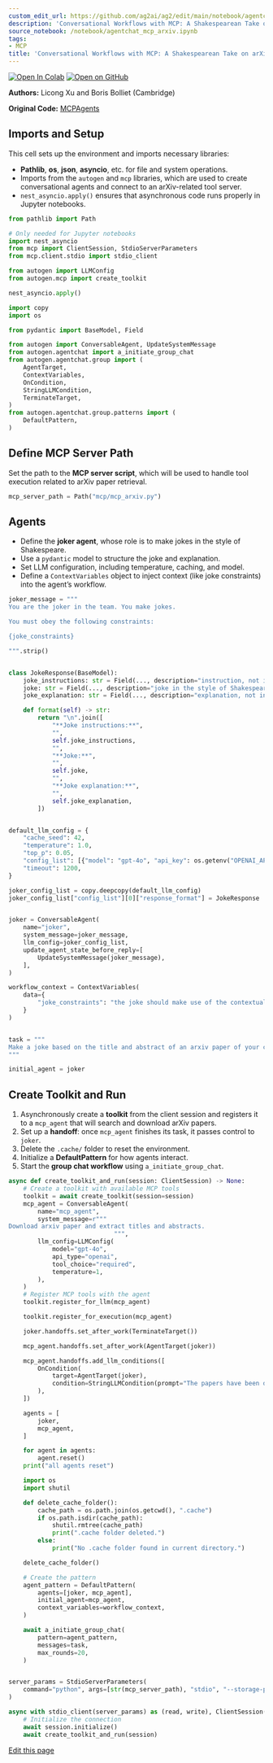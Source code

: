 ```yaml
---
custom_edit_url: https://github.com/ag2ai/ag2/edit/main/notebook/agentchat_mcp_arxiv.ipynb
description: 'Conversational Workflows with MCP: A Shakespearean Take on arXiv Abstracts'
source_notebook: /notebook/agentchat_mcp_arxiv.ipynb
tags:
- MCP
title: 'Conversational Workflows with MCP: A Shakespearean Take on arXiv Abstracts'
---
```


<a href="https://colab.research.google.com/github/ag2ai/ag2/blob/main/notebook/agentchat_mcp_arxiv.ipynb" class="colab-badge" target="_blank"><img noZoom src="https://colab.research.google.com/assets/colab-badge.svg" alt="Open In Colab" /></a>
<a href="https://github.com/ag2ai/ag2/blob/main/notebook/agentchat_mcp_arxiv.ipynb" class="github-badge" target="_blank"><img noZoom src="https://img.shields.io/badge/Open%20on%20GitHub-grey?logo=github" alt="Open on GitHub" /></a>




**Authors:** Licong Xu and Boris Bolliet (Cambridge)

**Original Code:** [MCPAgents](https://github.com/CMBAgents/MCPAgents)

## Imports and Setup

This cell sets up the environment and imports necessary libraries:

-   **Pathlib**, **os**, **json**, **asyncio**, etc. for file and system
    operations.
-   Imports from the `autogen` and `mcp` libraries, which are used to
    create conversational agents and connect to an arXiv-related tool
    server.
-   `nest_asyncio.apply()` ensures that asynchronous code runs properly
    in Jupyter notebooks.


```python
from pathlib import Path

# Only needed for Jupyter notebooks
import nest_asyncio
from mcp import ClientSession, StdioServerParameters
from mcp.client.stdio import stdio_client

from autogen import LLMConfig
from autogen.mcp import create_toolkit

nest_asyncio.apply()

import copy
import os

from pydantic import BaseModel, Field

from autogen import ConversableAgent, UpdateSystemMessage
from autogen.agentchat import a_initiate_group_chat
from autogen.agentchat.group import (
    AgentTarget,
    ContextVariables,
    OnCondition,
    StringLLMCondition,
    TerminateTarget,
)
from autogen.agentchat.group.patterns import (
    DefaultPattern,
)
```

## Define MCP Server Path

Set the path to the **MCP server script**, which will be used to handle
tool execution related to arXiv paper retrieval.


```python
mcp_server_path = Path("mcp/mcp_arxiv.py")
```

## Agents

-   Define the **joker agent**, whose role is to make jokes in the style
    of Shakespeare.
-   Use a `pydantic` model to structure the joke and explanation.
-   Set LLM configuration, including temperature, caching, and model.
-   Define a `ContextVariables` object to inject context (like joke
    constraints) into the agent’s workflow.


```python
joker_message = """
You are the joker in the team. You make jokes.

You must obey the following constraints:

{joke_constraints}

""".strip()


class JokeResponse(BaseModel):
    joke_instructions: str = Field(..., description="instruction, not in the style of Shakespeare")
    joke: str = Field(..., description="joke in the style of Shakespeare")
    joke_explanation: str = Field(..., description="explanation, not in the style of Shakespeare")

    def format(self) -> str:
        return "\n".join([
            "**Joke instructions:**",
            "",
            self.joke_instructions,
            "",
            "**Joke:**",
            "",
            self.joke,
            "",
            "**Joke explanation:**",
            "",
            self.joke_explanation,
        ])


default_llm_config = {
    "cache_seed": 42,
    "temperature": 1.0,
    "top_p": 0.05,
    "config_list": [{"model": "gpt-4o", "api_key": os.getenv("OPENAI_API_KEY"), "api_type": "openai"}],
    "timeout": 1200,
}

joker_config_list = copy.deepcopy(default_llm_config)
joker_config_list["config_list"][0]["response_format"] = JokeResponse


joker = ConversableAgent(
    name="joker",
    system_message=joker_message,
    llm_config=joker_config_list,
    update_agent_state_before_reply=[
        UpdateSystemMessage(joker_message),
    ],
)

workflow_context = ContextVariables(
    data={
        "joke_constraints": "the joke should make use of the contextual information passed on to you. It should be a paragraph long and use as much detailed information from the context as possible.",
    }
)


task = """
Make a joke based on the title and abstract of an arxiv paper of your choice.
"""

initial_agent = joker
```

## Create Toolkit and Run

1.  Asynchronously create a **toolkit** from the client session and
    registers it to a `mcp_agent` that will search and download arXiv
    papers.
2.  Set up a **handoff**: once `mcp_agent` finishes its task, it passes
    control to `joker`.
3.  Delete the `.cache/` folder to reset the environment.
4.  Initialize a **DefaultPattern** for how agents interact.
5.  Start the **group chat workflow** using `a_initiate_group_chat`.


```python
async def create_toolkit_and_run(session: ClientSession) -> None:
    # Create a toolkit with available MCP tools
    toolkit = await create_toolkit(session=session)
    mcp_agent = ConversableAgent(
        name="mcp_agent",
        system_message=r"""
Download arxiv paper and extract titles and abstracts.
                             """,
        llm_config=LLMConfig(
            model="gpt-4o",
            api_type="openai",
            tool_choice="required",
            temperature=1,
        ),
    )
    # Register MCP tools with the agent
    toolkit.register_for_llm(mcp_agent)

    toolkit.register_for_execution(mcp_agent)

    joker.handoffs.set_after_work(TerminateTarget())

    mcp_agent.handoffs.set_after_work(AgentTarget(joker))

    mcp_agent.handoffs.add_llm_conditions([
        OnCondition(
            target=AgentTarget(joker),
            condition=StringLLMCondition(prompt="The papers have been downloaded."),
        ),
    ])

    agents = [
        joker,
        mcp_agent,
    ]

    for agent in agents:
        agent.reset()
    print("all agents reset")

    import os
    import shutil

    def delete_cache_folder():
        cache_path = os.path.join(os.getcwd(), ".cache")
        if os.path.isdir(cache_path):
            shutil.rmtree(cache_path)
            print(".cache folder deleted.")
        else:
            print("No .cache folder found in current directory.")

    delete_cache_folder()

    # Create the pattern
    agent_pattern = DefaultPattern(
        agents=[joker, mcp_agent],
        initial_agent=mcp_agent,
        context_variables=workflow_context,
    )

    await a_initiate_group_chat(
        pattern=agent_pattern,
        messages=task,
        max_rounds=20,
    )


server_params = StdioServerParameters(
    command="python", args=[str(mcp_server_path), "stdio", "--storage-path", "mcp/arxiv_papers"]
)

async with stdio_client(server_params) as (read, write), ClientSession(read, write) as session:
    # Initialize the connection
    await session.initialize()
    await create_toolkit_and_run(session)
```

<div className="edit-url-container">
    <a className="edit-url" href="https://github.com/ag2ai/ag2/edit/main/notebook/agentchat_mcp_arxiv.ipynb" target='_blank'><Icon icon="pen" iconType="solid" size="13px"/> Edit this page</a>
</div>
